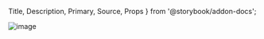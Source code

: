   Title,
  Description,
  Primary,
  Source,
  Props
} from '@storybook/addon-docs';

<!-- <Vimeo vimeoId="575186862" /> -->

![image](https://paradigm.mail.ru/notionStatic/d6b09a0e-f167-4b18-92a0-b62611c6b536.png)
<br />

<Title />

<Description />

```
import { Text } from 'wuki';
```

## Important ⚡️

Before using the component, make sure to import the font into the project. By default, Wuki UI uses Manrope font, here are a couple of examples of how to integrate it into your project:

#### 1. Google Fonts

```
<link
  rel="stylesheet"
  href="https://fonts.googleapis.com/css2?family=Manrope:wght@200;300;400;500;600;700;800&display=swap"
/>
```

#### 2. NPM

```
npm install @fontsource/manrope
```

Then, you can import it in your entry-point.

```
import '@fontsource/manrope/200.css';
import '@fontsource/manrope/300.css';
import '@fontsource/manrope/400.css';
import '@fontsource/manrope/500.css';
import '@fontsource/manrope/600.css';
import '@fontsource/manrope/700.css';
import '@fontsource/manrope/800.css';
```

You can find all the basic information at [Fontsource](https://fontsource.org/fonts/manrope).

## Component

The ```Text``` component makes it easy to apply a default set of font weights and sizes in your application.

<!-- ```<Text />``` is by default equal to ```<p>```. To change that tag tag props can be passed to the component. -->

<Primary />

## Component API (props)

<Props />
